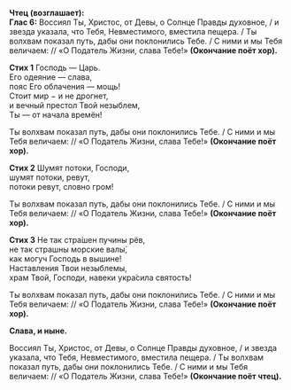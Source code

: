 **Чтец (возглашает):**  
**Глас 6:** Воссиял Ты, Христос, от Девы, о Солнце Правды духовное, / и звезда указала, что Тебя, Невместимого, вместила пещера. / Ты волхвам показал путь, дабы они поклонились Тебе. / С ними и мы Тебя величаем: // «О Податель Жизни, слава Тебе!» **(Окончание поёт хор).**

**Стих 1** Господь — Царь.  
Его одеяние — слава,  
пояс Его облачения — мощь!  
Стоит мир − и не дрогнет,  
и вечный престол Твой незыблем,  
Ты — от начала времён!

Ты волхвам показал путь, дабы они поклонились Тебе. / С ними и мы Тебя величаем: // «О Податель Жизни, слава Тебе!» **(Окончание поёт хор).**

**Стих 2** Шумят потоки, Господи,  
шумят потоки, ревут,  
потоки ревут, словно гром!

Ты волхвам показал путь, дабы они поклонились Тебе. / С ними и мы Тебя величаем: // «О Податель Жизни, слава Тебе!» **(Окончание поёт хор).**

**Стих 3** Не так стра́шен пучины рёв,  
не так страшны морские валы́,  
как могуч Господь в вышине!  
Наставления Твои незыблемы,  
храм Твой, Господи, навеки укра́сила святость!

Ты волхвам показал путь, дабы они поклонились Тебе. / С ними и мы Тебя величаем: // «О Податель Жизни, слава Тебе!» **(Окончание поёт хор).**

**Слава, и ныне.**

Воссиял Ты, Христос, от Девы, о Солнце Правды духовное, / и звезда указала, что Тебя, Невместимого, вместила пещера. / Ты волхвам показал путь, дабы они поклонились Тебе. / С ними и мы Тебя величаем: // «О Податель Жизни, слава Тебе!» **(Окончание поёт чтец).**

